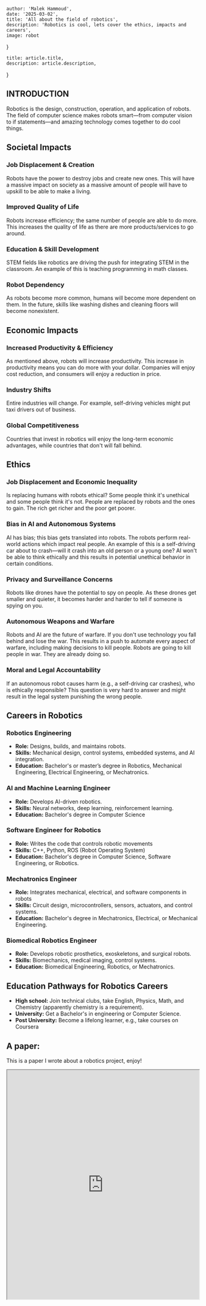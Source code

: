 
    author: 'Malek Hammoud',
    date: '2025-03-02',
    title: 'All about the field of robotics',
    description: 'Robotics is cool, lets cover the ethics, impacts and careers',
    image: robot
}

    title: article.title,
    description: article.description,
}

## INTRODUCTION

Robotics is the design, construction, operation, and application of robots. The field of computer science makes robots smart—from computer vision to if statements—and amazing technology comes together to do cool things.

## Societal Impacts
### Job Displacement & Creation
Robots have the power to destroy jobs and create new ones. This will have a massive impact on society as a massive amount of people will have to upskill to be able to make a living.

### Improved Quality of Life
Robots increase efficiency; the same number of people are able to do more. This increases the quality of life as there are more products/services to go around.

### Education & Skill Development
STEM fields like robotics are driving the push for integrating STEM in the classroom. An example of this is teaching programming in math classes.

### Robot Dependency
As robots become more common, humans will become more dependent on them. In the future, skills like washing dishes and cleaning floors will become nonexistent.

## Economic Impacts

### Increased Productivity & Efficiency
As mentioned above, robots will increase productivity. This increase in productivity means you can do more with your dollar. Companies will enjoy cost reduction, and consumers will enjoy a reduction in price.

### Industry Shifts
Entire industries will change. For example, self-driving vehicles might put taxi drivers out of business.

### Global Competitiveness
Countries that invest in robotics will enjoy the long-term economic advantages, while countries that don't will fall behind.

## Ethics
### Job Displacement and Economic Inequality
Is replacing humans with robots ethical? Some people think it's unethical and some people think it's not. People are replaced by robots and the ones to gain. The rich get richer and the poor get poorer.
### Bias in AI and Autonomous Systems
AI has bias; this bias gets translated into robots. The robots perform real-world actions which impact real people. An example of this is a self-driving car about to crash—will it crash into an old person or a young one? AI won't be able to think ethically and this results in potential unethical behavior in certain conditions.
### Privacy and Surveillance Concerns
Robots like drones have the potential to spy on people. As these drones get smaller and quieter, it becomes harder and harder to tell if someone is spying on you.
### Autonomous Weapons and Warfare
Robots and AI are the future of warfare. If you don't use technology you fall behind and lose the war. This results in a push to automate every aspect of warfare, including making decisions to kill people. Robots are going to kill people in war. They are already doing so.
### Moral and Legal Accountability
If an autonomous robot causes harm (e.g., a self-driving car crashes), who is ethically responsible? This question is very hard to answer and might result in the legal system punishing the wrong people.

## Careers in Robotics

### Robotics Engineering
- **Role:** Designs, builds, and maintains robots.
- **Skills:** Mechanical design, control systems, embedded systems, and AI integration.
- **Education:** Bachelor's or master’s degree in Robotics, Mechanical Engineering, Electrical Engineering, or Mechatronics.

### AI and Machine Learning Engineer
- **Role:** Develops AI-driven robotics.
- **Skills:** Neural networks, deep learning, reinforcement learning.
- **Education:** Bachelor's degree in Computer Science

### Software Engineer for Robotics
- **Role:** Writes the code that controls robotic movements
- **Skills:** C++, Python, ROS (Robot Operating System)
- **Education:** Bachelor's degree in Computer Science, Software Engineering, or Robotics.

### Mechatronics Engineer
- **Role:** Integrates mechanical, electrical, and software components in robots
- **Skills:** Circuit design, microcontrollers, sensors, actuators, and control systems.
- **Education:** Bachelor's degree in Mechatronics, Electrical, or Mechanical Engineering.

### Biomedical Robotics Engineer
- **Role:** Develops robotic prosthetics, exoskeletons, and surgical robots.
- **Skills:** Biomechanics, medical imaging, control systems.
- **Education:** Biomedical Engineering, Robotics, or Mechatronics.

## Education Pathways for Robotics Careers
- **High school:** Join technical clubs, take English, Physics, Math, and Chemistry (apparently chemistry is a requirement).
- **University:** Get a Bachelor's in engineering or Computer Science.
- **Post University:** Become a lifelong learner, e.g., take courses on Coursera

## A paper:
This is a paper I wrote about a robotics project, enjoy!
<iframe src="https://malekhammoud.com/resume.pdf" width="100%" height="600px">
    This browser does not support PDFs. Please download the PDF to view it: <a href="https://malekhammoud.com/resume.pdf">Download PDF</a>
</iframe>
